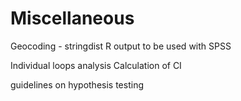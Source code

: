# Miscellaneous

Geocoding - stringdist
R output to be used with SPSS

Individual loops analysis
Calculation of CI

guidelines on hypothesis testing
